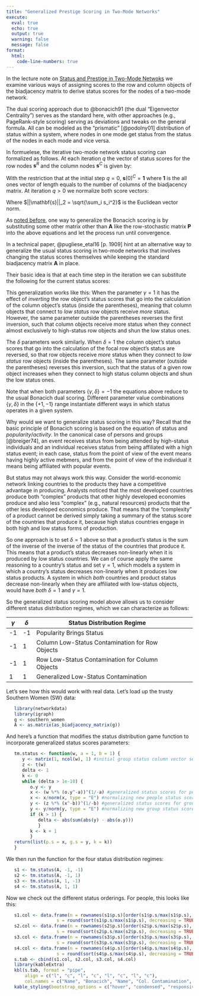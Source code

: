```yaml
---
title: "Generalized Prestige Scoring in Two-Mode Networks"
execute: 
  eval: true
  echo: true
  output: true
  warning: false
  message: false
format: 
  html:
    code-line-numbers: true
---
```


In the lecture note on [Status and Prestige in Two-Mode Netwoks](prestige-two-mode.qmd) we examine various ways of assigning scores to the row and column objects of the biadjacency matrix to derive status scores for the nodes of a two-mode network. 

The dual scoring approach due to @bonacich91 (the dual "Eigenvector Centrality") serves as the standard here, with other approaches (e.g., PageRank-style scoring) serving as deviations and tweaks on the general formula. All can be modeled as the "prismatic" [@podolny01] distribution of status within a system, where nodes in one mode get status from the status of the nodes in each mode and vice versa. 

In formuelese, the iterative two-mode network status scoring can formalized as follows. At each iteration $q$ the vector of status scores for the row nodes $\mathbf{s}^R$ and the column nodes $\mathbf{s}^C$ is given by: 

\begin{equation}
    s^R_i(q) = \sum_j\mathbf{A}_{ij}s^C_j(q-1)
\end{equation}


\begin{equation}
    s^C_j(q) = \sum_i\mathbf{A}_{ij}s^R_i(q-1)
\end{equation}

With the restriction that at the initial step $q = 0$, $\mathbf{s}(0)^C = \mathbf{1}$ where $\mathbf{1}$ is the all ones vector of length equals to the number of columns of the biadjacency matrix. At iteration $q > 0$ we normalize both score vectors:

\begin{equation}
    \mathbf{s}^R(q) = \frac{\mathbf{s}^R(q)}{||\mathbf{s}^R(q)||_2}
\end{equation}

\begin{equation}
    \mathbf{s}^C(q) = \frac{\mathbf{s}^C(q)}{||\mathbf{s}^C(q)||_2}
\end{equation}


Where $||\mathbf{s}||_2 = \sqrt{\sum_i s_i^2}$ is the Euclidean vector norm. 

As [noted before](prestige-two-mode.qmd), one way to generalize the Bonacich scoring is by substituting some other matrix other than $\mathbf{A}$ like the row-stochastic matrix $\mathbf{P}$ into the above equations and let the process run until convergence. 

In a technical paper, @pugliese_etal16 [p. 1909] hint at an alternative way to generalize the usual status scoring in two-mode networks that involves changing the status scores themselves while keeping the standard biadjacency matrix $\mathbf{A}$ in place.

Their basic idea is that at each time step in the iteration we can substitute the following for the current status scores:

\begin{equation}
    s^R_i(q) = \left(\sum_j\mathbf{A}_{ij}\left[s^C_j(q-1)\right]^{-\gamma}\right)^{-\frac{1}{\gamma}}
\end{equation}


\begin{equation}
    s^C_j(q) = \left(\sum_i\mathbf{A}_{ij}\left[s^R_i(q-1)\right]^{-\delta}\right)^{-\frac{1}{\delta}}
\end{equation}

This generalization works like this: When the parameter $\gamma = 1$ it has the effect of *inverting* the row object's status scores that go into the calculation of the column object's status (inside the parentheses), meaning that column objects that connect to *low status* row objects receive *more* status. However, the same parameter outside the parentheses reverses the first inversion, such that column objects receive more status when they connect almost exclusively to high-status row objects and shun the low status ones. 

The $\delta$ parameters work similarly. When $\delta = 1$ the column object's status scores that go into the calculation of the focal row object's status are reversed, so that row objects receive *more* status when they connect to *low status* row objects (inside the parentheses). The same parameter (outside the parentheses) reverses this inversion, such that the status of a given row object increases when they connect to high status column objects and shun the low status ones. 

Note that when both parameters $\{\gamma, \delta\} = -1$ the equations above reduce to the usual Bonacich dual scoring. Different parameter value combinations $\{\gamma, \delta\}$ in the $\{+1, -1\}$ range instantiate different ways in which status operates in a given system. 

Why would we want to generalize status scoring in this way? Recall that the basic principle of Bonacich scoring is based on the equation of status and *popularity*/*activity*. In the canonical case of persons and groups [@breiger74], an event receives status from being attended by high-status individuals and an individual receives status from being affiliated with a high status event; in each case, status from the point of view of the event means having highly active mebmers, and from the point of view of the individual it means being affiliated with popular events. 

But status may not always work this way. Consider the world-economic network linking countries to the products they have a competitive advantage in producing. Analysts noticed that the most developed countries produce both "complex" products that other highly developed economies produce and also less "complex" (e.g., natural resources) products that the other less developed economics produce. That  means that the "complexity" of a product cannot be derived simply taking a summary of the status score of the countries that produce it, because high status countries engage in both high and low status forms of production. 

So one approach is to set $\delta = 1$ above so that a product's status is the sum of the inverse of the inverse of the status of the countries that produce it. This means that a product's status decreases non-linearly when it is produced by low status countries. We can of course apply the same reasoning to a country's status and set $\gamma = 1$, which models a system in which a country's status decreases non-linearly when it produces low status products. A system in which *both* countries and product status decrease non-linearly when they are affiliated with low-status objects, would have *both* $\delta = 1$ and  $\gamma = 1$.

So the generalized status scoring model above allows us to consider different status distribution  regimes, which we can characterize as follows:

|$\gamma$|$\delta$|Status Distribution Regime|
|-------|--------|--------|--------|------|
|-1|-1|Popularity Brings Status|
|-1|1|Column Low-Status Contamination for Row Objects|
|-1|1|Row Low-Status Contamination for Column Objects|
|1|1|Generalized Low-Status Contamination|

Let's see how this would work with real data. Let's load up the trusty Southern Women (SW) data:


```r
   library(networkdata)
   library(igraph)
   g <- southern_women
   A <- as.matrix(as_biadjacency_matrix(g))
```

And here's a function that modifies the status distribution game function to incorporate generalized status scores parameters:

```r
   tm.status <- function(w, a = 1, b = 1) {
      y <- matrix(1, ncol(w), 1) #initial group status column vector set to a constant
      z <- t(w)
      delta <- 1 
      k <- 0
      while (delta > 1e-10) {
         o.y <- y 
         x <- (w %*% (o.y^-a))^(1/-a) #generalized status scores for people
         x <- x/norm(x, type = "E") #normalizing new people status scores 
         y <- (z %*% (x^-b))^(1/-b) #generalized status scores for groups
         y <- y/norm(y, type = "E") #normalizing new group status scores 
         if (k > 1) {
            delta <- abs(sum(abs(y) - abs(o.y))) 
            }
         k <- k + 1
         }
   return(list(p.s = x, g.s = y, k = k))
   }
```

We then run the function for the four status distribution regimes:

```r
   s1 <- tm.status(A, -1, -1)
   s2 <- tm.status(A, -1, 1)
   s3 <- tm.status(A, 1, -1)
   s4 <- tm.status(A, 1, 1)
```

Now we check out the different status orderings. For people, this looks like this:

```r
   s1.col <- data.frame(n = rownames(s1$p.s)[order(s1$p.s/max(s1$p.s), decreasing = TRUE)],
                   s = round(sort(s1$p.s/max(s1$p.s), decreasing = TRUE), 2))
   s2.col <- data.frame(n = rownames(s2$p.s)[order(s2$p.s/max(s2$p.s), decreasing = TRUE)],
                   s = round(sort(s2$p.s/max(s2$p.s), decreasing = TRUE), 2))
   s3.col <- data.frame(n = rownames(s3$p.s)[order(s3$p.s/max(s3$p.s), decreasing = TRUE)],
                   s = round(sort(s3$p.s/max(s3$p.s), decreasing = TRUE), 2))
   s4.col <- data.frame(n = rownames(s4$p.s)[order(s4$p.s/max(s4$p.s), decreasing = TRUE)],
                   s = round(sort(s4$p.s/max(s4$p.s), decreasing = TRUE), 2))
   s.tab <- cbind(s1.col, s2.col, s3.col, s4.col)
   library(kableExtra)
   kbl(s.tab, format = "pipe", 
       align = c("l", "c", "l", "c", "l", "c", "l", "c"),
       col.names = c("Name", "Bonacich", "Name", "Col. Contamination", "Name", "Row Contamination", "Name", "Double Contamination")) %>% 
   kable_styling(bootstrap_options = c("hover", "condensed", "responsive"))
```



